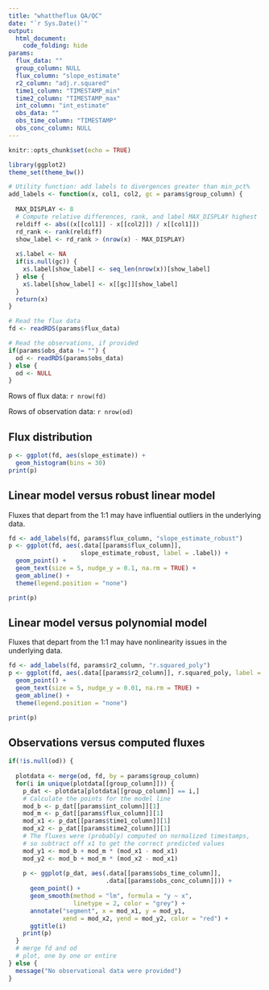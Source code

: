 ```yaml
---
title: "whattheflux QA/QC"
date: "`r Sys.Date()`"
output:
  html_document:
    code_folding: hide
params:
  flux_data: ""
  group_column: NULL
  flux_column: "slope_estimate"
  r2_column: "adj.r.squared"
  time1_column: "TIMESTAMP_min"
  time2_column: "TIMESTAMP_max"
  int_column: "int_estimate"
  obs_data: ""
  obs_time_column: "TIMESTAMP"
  obs_conc_column: NULL
---
```


```r
knitr::opts_chunk$set(echo = TRUE)

library(ggplot2)
theme_set(theme_bw())

# Utility function: add labels to divergences greater than min_pct%
add_labels <- function(x, col1, col2, gc = params$group_column) {
  
  MAX_DISPLAY <- 8
  # Compute relative differences, rank, and label MAX_DISPLAY highest
  reldiff <- abs((x[[col1]] - x[[col2]]) / x[[col1]])
  rd_rank <- rank(reldiff)
  show_label <- rd_rank > (nrow(x) - MAX_DISPLAY)
  
  x$.label <- NA
  if(is.null(gc)) {
    x$.label[show_label] <- seq_len(nrow(x))[show_label]
  } else {
    x$.label[show_label] <- x[[gc]][show_label]
  }
  return(x)
}

# Read the flux data
fd <- readRDS(params$flux_data)

# Read the observations, if provided
if(params$obs_data != "") {
  od <- readRDS(params$obs_data)
} else {
  od <- NULL
}
```

Rows of flux data: `r nrow(fd)`

Rows of observation data: `r nrow(od)`


## Flux distribution

```r
p <- ggplot(fd, aes(slope_estimate)) +
  geom_histogram(bins = 30)
print(p)
```

## Linear model versus robust linear model

Fluxes that depart from the 1:1 may have influential outliers in the underlying data.

```r
fd <- add_labels(fd, params$flux_column, "slope_estimate_robust")
p <- ggplot(fd, aes(.data[[params$flux_column]], 
                    slope_estimate_robust, label = .label)) +
  geom_point() +
  geom_text(size = 5, nudge_y = 0.1, na.rm = TRUE) +
  geom_abline() + 
  theme(legend.position = "none")

print(p)
```

## Linear model versus polynomial model

Fluxes that depart from the 1:1 may have nonlinearity issues in the underlying data.

```r
fd <- add_labels(fd, params$r2_column, "r.squared_poly")
p <- ggplot(fd, aes(.data[[params$r2_column]], r.squared_poly, label = .label)) +
  geom_point() +
  geom_text(size = 5, nudge_y = 0.01, na.rm = TRUE) +
  geom_abline() + 
  theme(legend.position = "none")

print(p)
```

## Observations versus computed fluxes

```r
if(!is.null(od)) {
  
  plotdata <- merge(od, fd, by = params$group_column)
  for(i in unique(plotdata[[group_column]])) {
    p_dat <- plotdata[plotdata[[group_column]] == i,]
    # Calculate the points for the model line
    mod_b <- p_dat[[params$int_column]][1]
    mod_m <- p_dat[[params$flux_column]][1]
    mod_x1 <- p_dat[[params$time1_column]][1]
    mod_x2 <- p_dat[[params$time2_column]][1]
    # The fluxes were (probably) computed on normalized timestamps,
    # so subtract off x1 to get the correct predicted values
    mod_y1 <- mod_b + mod_m * (mod_x1 - mod_x1)
    mod_y2 <- mod_b + mod_m * (mod_x2 - mod_x1)
    
    p <- ggplot(p_dat, aes(.data[[params$obs_time_column]], 
                           .data[[params$obs_conc_column]])) + 
      geom_point() + 
      geom_smooth(method = "lm", formula = "y ~ x",
                  linetype = 2, color = "grey") +
      annotate("segment", x = mod_x1, y = mod_y1,
               xend = mod_x2, yend = mod_y2, color = "red") +
      ggtitle(i)
    print(p)
  }
  # merge fd and od
  # plot, one by one or entire
} else {
  message("No observational data were provided")
}
```
